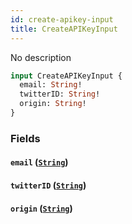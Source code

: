 ```yaml
---
id: create-apikey-input
title: CreateAPIKeyInput
---
```



No description

```graphql
input CreateAPIKeyInput {
  email: String!
  twitterID: String!
  origin: String!
}
```


### Fields

#### `email` ([`String`](/reference/scalars/string))




#### `twitterID` ([`String`](/reference/scalars/string))




#### `origin` ([`String`](/reference/scalars/string))







